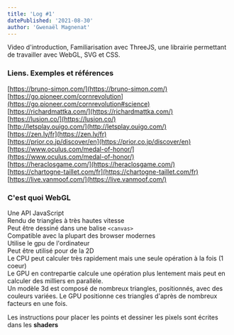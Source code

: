 ```yaml
---
title: 'Log #1'
datePublished: '2021-08-30'
author: 'Gwenaël Magnenat'
---
```


Video d'introduction, Familiarisation avec ThreeJS, une librairie permettant de travailler avec WebGL, SVG et CSS.

### Liens. Exemples et références

[https://bruno-simon.com/](https://bruno-simon.com/)  
[https://go.pioneer.com/cornrevolution](https://go.pioneer.com/cornrevolution#science)  
[https://richardmattka.com/](https://richardmattka.com/)  
[https://lusion.co/](https://lusion.co/)  
[http://letsplay.ouigo.com/](http://letsplay.ouigo.com/)  
[https://zen.ly/fr](https://zen.ly/fr)  
[https://prior.co.jp/discover/en](https://prior.co.jp/discover/en)  
[https://www.oculus.com/medal-of-honor/](https://www.oculus.com/medal-of-honor/)  
[https://heraclosgame.com/](https://heraclosgame.com/)  
[https://chartogne-taillet.com/fr](https://chartogne-taillet.com/fr)  
[https://live.vanmoof.com/](https://live.vanmoof.com/)

### C'est quoi WebGL

Une API JavaScript  
Rendu de triangles à très hautes vitesse  
Peut être dessiné dans une balise `<canvas>`  
Compatible avec la plupart des browser modernes  
Utilise le gpu de l'ordinateur  
Peut être utilisé pour de la 2D  
Le CPU peut calculer très rapidement mais une seule opération à la fois (1 coeur)  
Le GPU en contrepartie calcule une opération plus lentement mais peut en calculer des milliers en parallèle.  
Un modèle 3d est composé de nombreux triangles, positionnés, avec des couleurs variées. Le GPU positionne ces triangles d'après de nombreux facteurs en une fois.

Les instructions pour placer les points et dessiner les pixels sont écrites dans les **shaders**
